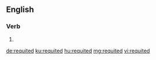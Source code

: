 ==English==

===Verb===
{{head|en|verb form}}

# {{en-past of|requite}}

[[de:requited]]
[[ku:requited]]
[[hu:requited]]
[[mg:requited]]
[[vi:requited]]